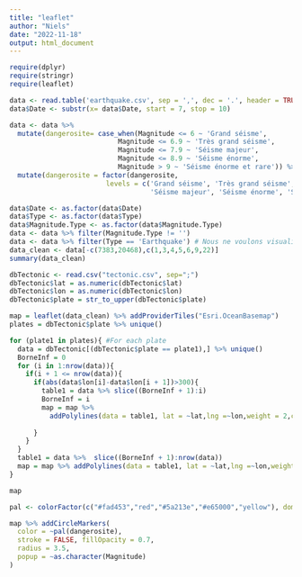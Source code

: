 ```yaml
---
title: "leaflet"
author: "Niels"
date: "2022-11-18"
output: html_document
---
```

```r
require(dplyr)
require(stringr)
require(leaflet)

data <- read.table('earthquake.csv', sep = ',', dec = '.', header = TRUE)
data$Date <- substr(x= data$Date, start = 7, stop = 10)
```

```r
data <- data %>%
  mutate(dangerosite= case_when(Magnitude <= 6 ~ 'Grand séisme',
                           Magnitude <= 6.9 ~ 'Très grand séisme',
                           Magnitude <= 7.9 ~ 'Séisme majeur',
                           Magnitude <= 8.9 ~ 'Séisme énorme',
                           Magnitude > 9 ~ 'Séisme énorme et rare')) %>%
  mutate(dangerosite = factor(dangerosite,
                        levels = c('Grand séisme', 'Très grand séisme',
                                   'Séisme majeur', 'Séisme énorme', 'Séisme énorme et rare'))) 
```

```r
data$Date <- as.factor(data$Date)
data$Type <- as.factor(data$Type)
data$Magnitude.Type <- as.factor(data$Magnitude.Type)
data <- data %>% filter(Magnitude.Type != '')
data <- data %>% filter(Type == 'Earthquake') # Nous ne voulons visualiser que les tremblements de terre
data_clean <- data[-c(7383,20468),c(1,3,4,5,6,9,22)]
summary(data_clean)
```

```r
dbTectonic <- read.csv("tectonic.csv", sep=";")
dbTectonic$lat = as.numeric(dbTectonic$lat)
dbTectonic$lon = as.numeric(dbTectonic$lon)
dbTectonic$plate = str_to_upper(dbTectonic$plate)

map = leaflet(data_clean) %>% addProviderTiles("Esri.OceanBasemap")
plates = dbTectonic$plate %>% unique() 

for (plate1 in plates){ #For each plate
  data = dbTectonic[(dbTectonic$plate == plate1),] %>% unique() 
  BorneInf = 0
  for (i in 1:nrow(data)){
    if(i + 1 <= nrow(data)){
      if(abs(data$lon[i]-data$lon[i + 1])>300){
        table1 = data %>% slice((BorneInf + 1):i)
        BorneInf = i
        map = map %>% 
          addPolylines(data = table1, lat = ~lat,lng =~lon,weight = 2,color = "black")
        
      }
    }
  }
  table1 = data %>%  slice((BorneInf + 1):nrow(data))
  map = map %>% addPolylines(data = table1, lat = ~lat,lng =~lon,weight = 2,color = "black")
}

map
```

```r
pal <- colorFactor(c("#fad453","red","#5a213e","#e65000","yellow"), domain = c("Grand séisme","Séisme énorme","Séisme énorme et rare","Séisme majeur", "Très grand séisme"))

map %>% addCircleMarkers(
  color = ~pal(dangerosite),
  stroke = FALSE, fillOpacity = 0.7,
  radius = 3.5,
  popup = ~as.character(Magnitude)
)
```

```r

```

